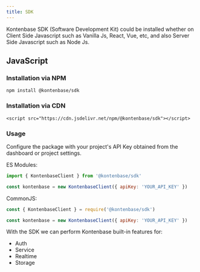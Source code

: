 ```yaml
---
title: SDK
---
```


Kontenbase SDK (Software Development Kit) could be installed whether on Client Side Javascript such as Vanilla Js, React, Vue, etc, and also Server Side Javascript such as Node Js.

## JavaScript

### Installation via NPM

```
npm install @kontenbase/sdk
```

### Installation via CDN

```
<script src="https://cdn.jsdelivr.net/npm/@kontenbase/sdk"></script>
```

### Usage

Configure the package with your project's API Key obtained from the dashboard or project settings.

ES Modules:

```js
import { KontenbaseClient } from '@kontenbase/sdk'

const kontenbase = new KontenbaseClient({ apiKey: 'YOUR_API_KEY' })
```

CommonJS:

```js
const { KontenbaseClient } = require('@kontenbase/sdk')

const kontenbase = new KontenbaseClient({ apiKey: 'YOUR_API_KEY' })
```

With the SDK we can perform Kontenbase built-in features for:

- Auth
- Service
- Realtime
- Storage
